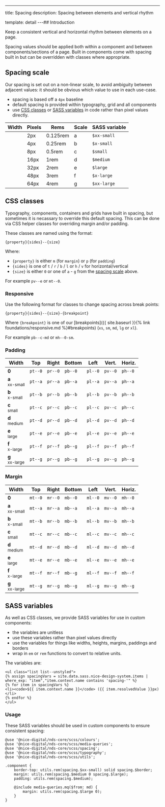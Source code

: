 ---

title: Spacing
description: Spacing between elements and vertical rhythm

template: detail
---## Introduction

Keep a consistent vertical and horizontal rhythm between elements on a page.

Spacing values should be applied both within a component and between components/sections of a page. Built in components come with spacing built in but can be overridden with classes where appropriate.

## Spacing scale

Our spacing is set out on a non-linear scale, to avoid ambiguity between adjacent values: it should be obvious which value to use in each use-case.

- spacing is based off a `4px` baseline
- default spacing is provided within typography, grid and all components
- use [CSS classes](#css-classes) or [SASS variables](#sass-variables) in code rather than pixel values directly.

| Width                                                       | Pixels | Rems     | Scale | SASS variable |
| ----------------------------------------------------------- | ------ | -------- | ----- | ------------- |
| <span class="spacing-block spacing-block--xx-small"></span> | 2px    | 0.125rem | a     | `$xx-small`   |
| <span class="spacing-block spacing-block--x-small"></span>  | 4px    | 0.25rem  | b     | `$x-small`    |
| <span class="spacing-block spacing-block--small"></span>    | 8px    | 0.5rem   | c     | `$small`      |
| <span class="spacing-block spacing-block--medium"></span>   | 16px   | 1rem     | d     | `$medium`     |
| <span class="spacing-block spacing-block--large"></span>    | 32px   | 2rem     | e     | `$large`      |
| <span class="spacing-block spacing-block--x-large"></span>  | 48px   | 3rem     | f     | `$x-large`    |
| <span class="spacing-block spacing-block--xx-large"></span> | 64px   | 4rem     | g     | `$xx-large`   |

## CSS classes

Typography, components, containers and grids have built in spacing, but sometimes it is necassary to override this default spacing. This can be done via CSS helper classes for overriding margin and/or padding.

These classes are named using the format:

`{property}{sides}--{size}`

Where:

- `{property}` is either `m` (for `margin`) or `p` (for `padding`)
- `{sides}` is one of `t` / `r` / `b` / `l` or `h` / `v` for horizontal/vertical
- `{size}` is either `0` or one of `a` - `g` from the [spacing scale](#spacing-scale) above.

For example `pv--e` or `mt--0`.

### Responsive

Use the following format for classes to change spacing across break points:

`{property}{sides}--{size}-{breakpoint}`

Where `{breakpoint}` is one of our [breakpoints]({{ site.baseurl }}{% link foundations/responsive.md %}#breakpoints) (`xs`, `sm`, `md`, `lg` or `xl`).

For example `pb--c-md` or `mh--0-sm`.

### Padding

| Width                              | Top     | Right   | Bottom  | Left    | Vert.   | Horiz.  |
| ---------------------------------- | ------- | ------- | ------- | ------- | ------- | ------- |
| **0**                              | `pt--0` | `pr--0` | `pb--0` | `pl--0` | `pv--0` | `ph--0` |
| **a** <br/><small>xx-small</small> | `pt--a` | `pr--a` | `pb--a` | `pl--a` | `pv--a` | `ph--a` |
| **b** <br/><small>x-small</small>  | `pt--b` | `pr--b` | `pb--b` | `pl--b` | `pv--b` | `ph--b` |
| **c** <br/><small>small</small>    | `pt--c` | `pr--c` | `pb--c` | `pl--c` | `pv--c` | `ph--c` |
| **d** <br/><small>medium</small>   | `pt--d` | `pr--d` | `pb--d` | `pl--d` | `pv--d` | `ph--d` |
| **e** <br/><small>large</small>    | `pt--e` | `pr--e` | `pb--e` | `pl--e` | `pv--e` | `ph--e` |
| **f** <br/><small>x-large</small>  | `pt--f` | `pr--f` | `pb--g` | `pl--f` | `pv--f` | `ph--f` |
| **g** <br/><small>xx-large</small> | `pt--g` | `pr--g` | `pb--g` | `pl--g` | `pv--g` | `ph--g` |

### Margin

| Width                              | Top     | Right   | Bottom  | Left    | Vert.   | Horiz.  |
| ---------------------------------- | ------- | ------- | ------- | ------- | ------- | ------- |
| **0**                              | `mt--0` | `mr--0` | `mb--0` | `ml--0` | `mv--0` | `mh--0` |
| **a** <br/><small>xx-small</small> | `mt--a` | `mr--a` | `mb--a` | `ml--a` | `mv--a` | `mh--a` |
| **b** <br/><small>x-small</small>  | `mt--b` | `mr--b` | `mb--b` | `ml--b` | `mv--b` | `mh--b` |
| **c** <br/><small>small</small>    | `mt--c` | `mr--c` | `mb--c` | `ml--c` | `mv--c` | `mh--c` |
| **d** <br/><small>medium</small>   | `mt--d` | `mr--d` | `mb--d` | `ml--d` | `mv--d` | `mh--d` |
| **e** <br/><small>large</small>    | `mt--e` | `mr--e` | `mb--e` | `ml--e` | `mv--e` | `mh--e` |
| **f** <br/><small>x-large</small>  | `mt--f` | `mr--f` | `mb--g` | `ml--f` | `mv--f` | `mh--f` |
| **g** <br/><small>xx-large</small> | `mt--g` | `mr--g` | `mb--g` | `ml--g` | `mv--g` | `mh--g` |

## SASS variables

As well as CSS classes, we provide SASS variables for use in custom components:

- the variables are unitless
- use these variables rather than pixel values directly
- use the variables for things like widths, heights, margins, paddings and borders
- wrap in `em` or `rem` functions to convert to relative units.

The variables are:

```
<ul class="list list--unstyled">
{% assign spacingVars = site.data.sass.nice-design-system.items | where_exp: "item","item.context.name contains 'spacing-'" %}
{% for item in spacingVars %}
<li><code>${{ item.context.name }}</code> ({{ item.resolvedValue }}px)</li>
{% endfor %}
</ul>
```

### Usage

These SASS variables should be used in custom components to ensure consistent spacing:

```
@use '@nice-digital/nds-core/scss/colours';
@use '@nice-digital/nds-core/scss/media-queries';
@use '@nice-digital/nds-core/scss/spacing';
@use '@nice-digital/nds-core/scss/typography';
@use '@nice-digital/nds-core/scss/utils';

.component {
    border-top: utils.rem(spacing.$xx-small) solid spacing.$border;
    margin: utils.rem(spacing.$medium 0 spacing.$large);
    padding: utils.rem(spacing.$medium);

    @include media-queries.mq($from: md) {
        margin: utils.rem(spacing.$large 0);
    }
}
```
